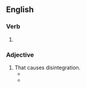 ==English==

===Verb===
{{head|en|verb form}}

# {{present participle of|en|disintegrate|nocat=1}}

===Adjective===
{{en-adj|-}}

# That causes disintegration.
#* {{quote-journal|1=en|date=Nov 1916|journal=The Electrical Experimenter|author=Hugo Gernsback|authorlink=Hugo Gernsback|title=Baron Münchhausen's New Scientific Adventures|location=New York|page=539|column=2|text="By means of the purple '''disintegrating''' rays, the site to be used later for agricultural purposes is treated exactly as is the canal proper."}}
#* {{quote-book|1=en|year=1981|author=William Irwin Thompson|authorlink=William Irwin Thompson|title=The Time Falling Bodies Take to Light: Mythology, Sexuality and the Origins of Culture|publisher=Rider/Hutchinson & Co.|location=London|page=186|passage=The city did not evolve up from the ground, it descended from Heaven; the ''me's'', the divine laws which constitute the program for civilization, were carried by Inanna from the seat of Enki at Eridu to her beloved Erech (Uruk); without these divine laws, no city can hold together, no wall can stand against the '''disintegrating''' wind of the desert.}}